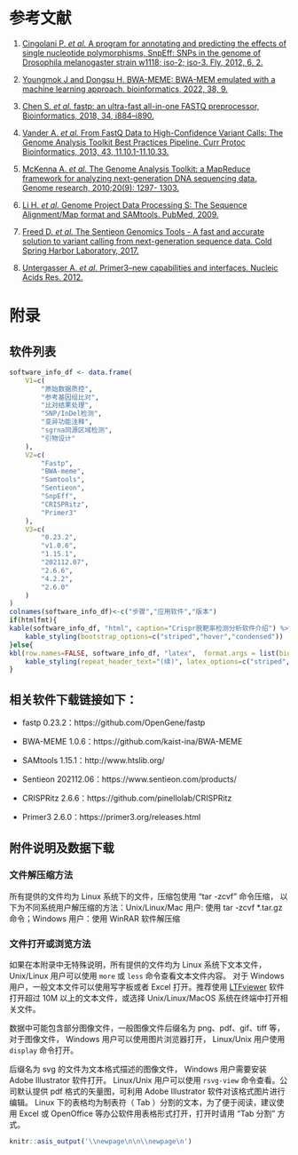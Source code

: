 # 参考文献

1. [Cingolani P. *et al.* A program for annotating and predicting the effects of single nucleotide polymorphisms, SnpEff: SNPs in the genome of Drosophila melanogaster strain w1118; iso-2; iso-3. Fly, 2012, 6, 2.](https://pubmed.ncbi.nlm.nih.gov/22728672/)

2. [Youngmok J and Dongsu H. BWA-MEME: BWA-MEM emulated with a machine learning approach. bioinformatics, 2022, 38, 9.](https://academic.oup.com/bioinformatics/article/38/9/2404/6543607)

3. [Chen S. *et al.* fastp: an ultra-fast all-in-one FASTQ preprocessor, Bioinformatics, 2018, 34, i884–i890.](https://doi.org/10.1093/bioinformatics/bty560)

4. [Vander A. *et al.* From FastQ Data to High-Confidence Variant Calls: The Genome Analysis Toolkit Best Practices Pipeline. Curr Protoc Bioinformatics, 2013, 43, 11.10.1-11.10.33.](https://pubmed.ncbi.nlm.nih.gov/25431634/)

5. [McKenna A. *et al.* The Genome Analysis Toolkit: a MapReduce framework for analyzing next-generation DNA sequencing data. Genome research, 2010;20(9): 1297- 1303.](https://pubmed.ncbi.nlm.nih.gov/20644199/)

6. [Li H. *et al.* Genome Project Data Processing S: The Sequence Alignment/Map format and SAMtools. PubMed, 2009.](https://pubmed.ncbi.nlm.nih.gov/19505943/)

7.  [Freed D. *et al.* The Sentieon Genomics Tools - A fast and accurate solution to variant calling from next-generation sequence data. Cold Spring Harbor Laboratory, 2017.](https://www.biorxiv.org/content/10.1101/115717v2.full)

8.  [Untergasser A. *et al.* Primer3--new capabilities and interfaces. Nucleic Acids Res. 2012.](https://www.ncbi.nlm.nih.gov/pmc/articles/PMC3424584/)

\clearpage


# 附录

## 软件列表

```r
software_info_df <- data.frame(
    V1=c(
        "原始数据质控",
        "参考基因组比对",
		"比对结果处理",
        "SNP/InDel检测",
        "变异功能注释",
        "sgrna同源区域检测",
        "引物设计"
    ),
    V2=c(
        "Fastp",
        "BWA-meme",
		"Samtools",
        "Sentieon",
        "SnpEff",
        "CRISPRitz",
        "Primer3"
    ),
    V3=c(
        "0.23.2",
        "v1.0.6",
		"1.15.1",
        "202112.07",
        "2.6.6",
        "4.2.2",
        "2.6.0"
    )
)
colnames(software_info_df)<-c("步骤","应用软件","版本")
if(htmlfmt){
kable(software_info_df, "html", caption="Crispr脱靶率检测分析软件介绍") %>%
	kable_styling(bootstrap_options=c("striped","hover","condensed"))
}else{
kbl(row.names=FALSE, software_info_df, "latex",  format.args = list(big.mark = ",",scientific = FALSE), caption="Crispr脱靶率检测分析软件介绍", booktabs = TRUE, longtable = TRUE, linesep=' ') %>%
	kable_styling(repeat_header_text="(续)", latex_options=c("striped","scale_down","repeat_header")) %>% table_bline()
}
```


## 相关软件下载链接如下：

- fastp 0.23.2：https://github.com/OpenGene/fastp

- BWA-MEME 1.0.6：https://github.com/kaist-ina/BWA-MEME

- SAMtools 1.15.1：http://www.htslib.org/

- Sentieon 202112.06：https://www.sentieon.com/products/

- CRISPRitz 2.6.6：https://github.com/pinellolab/CRISPRitz

- Primer3 2.6.0：https://primer3.org/releases.html

## 附件说明及数据下载

### 文件解压缩方法

所有提供的文件均为 Linux 系统下的文件，压缩包使用 “tar -zcvf” 命令压缩， 以下为不同系统用户解压缩的方法：Unix/Linux/Mac 用户:  使用 tar -zcvf *.tar.gz 命令；Windows 用户：使用 WinRAR 软件解压缩

### 文件打开或浏览方法

如果在本附录中无特殊说明，所有提供的文件均为 Linux 系统下文本文件，Unix/Linux 用户可以使用 `more` 或 `less` 命令查看文本文件内容。 对于 Windows 用户，一般文本文件可以使用写字板或者 Excel 打开。推荐使用 [LTFviewer](https://pan.baidu.com/s/1SN_YLyVSOhIJGsLgA27-Wg?pwd=0ek1) 软件打开超过 10M 以上的文本文件，或选择 Unix/Linux/MacOS 系统在终端中打开相关文件。

数据中可能包含部分图像文件，一般图像文件后缀名为 png、pdf、gif、tiff 等，对于图像文件， Windows 用户可以使用图片浏览器打开， Linux/Unix 用户使用 `display` 命令打开。

后缀名为 svg 的文件为文本格式描述的图像文件， Windows 用户需要安装 Adobe Illustrator 软件打开。 Linux/Unix 用户可以使用 `rsvg-view` 命令查看。公司默认提供 pdf 格式的矢量图，可利用 Adobe Illustrator 软件对该格式图片进行编辑。 Linux 下的表格均为制表符（ Tab ）分割的文本，为了便于阅读，建议使用 Excel 或 OpenOffice 等办公软件用表格形式打开，打开时请用 “Tab 分割” 方式。

```r
knitr::asis_output('\\newpage\n\n\\newpage\n')
```
